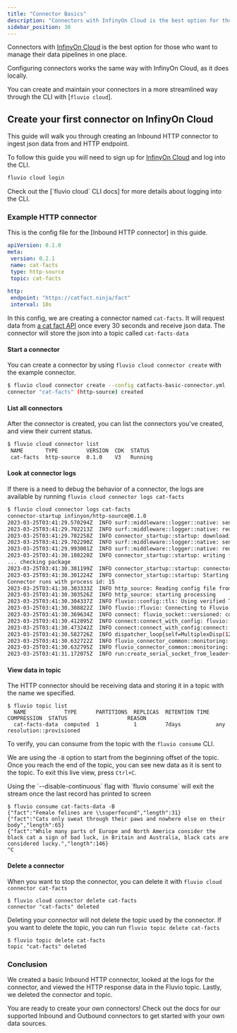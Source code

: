 ```yaml
---
title: "Connector Basics"
description: "Connectors with InfinyOn Cloud is the best option for those who want to manage their data pipelines in one place."
sidebar_position: 30
---
```


Connectors with [InfinyOn Cloud] is the best option for those who want to manage their data pipelines in one place.

Configuring connectors works the same way with InfinyOn Cloud, as it does locally.

You can create and maintain your connectors in a more streamlined way through the CLI with [`fluvio cloud`].

## Create your first connector on InfinyOn Cloud

This guide will walk you through creating an Inbound HTTP connector to ingest json data from and HTTP endpoint.

To follow this guide you will need to sign up for [InfinyOn Cloud] and log into the CLI.


```bash
fluvio cloud login
```

<Idea>
  Check out the [`fluvio cloud` CLI docs] for more details about logging into the CLI.
</Idea>

### Example HTTP connector

This is the config file for the [Inbound HTTP connector] in this guide.

```yaml
apiVersion: 0.1.0
meta:
 version: 0.2.1
 name: cat-facts
 type: http-source
 topic: cat-facts
 
http:
 endpoint: "https://catfact.ninja/fact"
 interval: 10s
```

In this config, we are creating a connector named `cat-facts`. It will request data from <a href="https://catfact.ninja" target="_blank">a cat fact API</a> once every 30 seconds and receive json data. The connector will store the json into a topic called `cat-facts-data`


#### Start a connector

You can create a connector by using `fluvio cloud connector create` with the example connector.

```bash copy="fl"
$ fluvio cloud connector create --config catfacts-basic-connector.yml
connector "cat-facts" (http-source) created
```
#### List all connectors

After the connector is created, you can list the connectors you've created, and view their current status.

```bash copy="fl"
$ fluvio cloud connector list
 NAME       TYPE         VERSION  CDK  STATUS
 cat-facts  http-source  0.1.0    V3   Running
```

#### Look at connector logs

If there is a need to debug the behavior of a connector, the logs are available by running `fluvio cloud connector logs cat-facts`

```bash copy="fl"
$ fluvio cloud connector logs cat-facts
connector-startup infinyon/http-source@0.1.0
2023-03-25T03:41:29.570294Z  INFO surf::middleware::logger::native: sending request
2023-03-25T03:41:29.702213Z  INFO surf::middleware::logger::native: request completed
2023-03-25T03:41:29.702258Z  INFO connector_startup::startup: downloading package url="https://hub.infinyon.cloud/hub/v0/connector/pkg/infinyon/http-source/0.1.0"
2023-03-25T03:41:29.702290Z  INFO surf::middleware::logger::native: sending request
2023-03-25T03:41:29.993001Z  INFO surf::middleware::logger::native: request completed
2023-03-25T03:41:30.108220Z  INFO connector_startup::startup: writing file file="connector.ipkg"
... checking package
2023-03-25T03:41:30.301199Z  INFO connector_startup::startup: connector binary from package path="./http-source"
2023-03-25T03:41:30.301224Z  INFO connector_startup::startup: Starting deployment
Connector runs with process id: 15
2023-03-25T03:41:30.303333Z  INFO http_source: Reading config file from: /home/fluvio/config.yaml
2023-03-25T03:41:30.303526Z  INFO http_source: starting processing
2023-03-25T03:41:30.304337Z  INFO fluvio::config::tls: Using verified TLS with certificates from paths domain="odd-butterfly-0dea7a035980a4679d0704f654e1a14e.c.cloud-dev.fluvio.io"
2023-03-25T03:41:30.308822Z  INFO fluvio::fluvio: Connecting to Fluvio cluster fluvio_crate_version="0.16.0" fluvio_git_hash="8d4023ee0dc7735aaa0c823dd2b235662112f090"
2023-03-25T03:41:30.369634Z  INFO connect: fluvio_socket::versioned: connect to socket add=fluvio-sc-public:9003
2023-03-25T03:41:30.412895Z  INFO connect:connect_with_config: fluvio::config::tls: Using verified TLS with certificates from paths domain="odd-butterfly-0dea7a035980a4679d0704f654e1a14e.c.cloud-dev.fluvio.io"
2023-03-25T03:41:30.473242Z  INFO connect:connect_with_config:connect: fluvio_socket::versioned: connect to socket add=fluvio-sc-public:9003
2023-03-25T03:41:30.582726Z  INFO dispatcher_loop{self=MultiplexDisp(12)}: fluvio_socket::multiplexing: multiplexer terminated
2023-03-25T03:41:30.632722Z  INFO fluvio_connector_common::monitoring: using metric path: /fluvio_metrics/connector.sock
2023-03-25T03:41:30.632795Z  INFO fluvio_connector_common::monitoring: monitoring started
2023-03-25T03:41:31.172075Z  INFO run:create_serial_socket_from_leader{leader_id=0}:connect_to_leader{leader=0}:connect: fluvio_socket::versioned: connect to socket add=fluvio-spu-main-0.acct-ce0c1782-ca61-4c54-a08c-3ba985524553.svc.cluster.local:9005
```

#### View data in topic

The HTTP connector should be receiving data and storing it in a topic with the name we specified.

```shell copy="fl"
$ fluvio topic list
  NAME            TYPE      PARTITIONS  REPLICAS  RETENTION TIME  COMPRESSION  STATUS                   REASON
  cat-facts-data  computed  1           1         7days           any          resolution::provisioned
```

To verify, you can consume from the topic with the `fluvio consume` CLI.

We are using the `-B` option to start from the beginning offset of the topic. Once you reach the end of the topic, you can see new data as it is sent to the topic. To exit this live view, press `Ctrl+C`.

<Idea>
  Using the `--disable-continuous` flag with `fluvio consume` will exit the stream once the last record has printed to screen
</Idea>

```shell
$ fluvio consume cat-facts-data -B
{"fact":"Female felines are \\superfecund","length":31}
{"fact":"Cats only sweat through their paws and nowhere else on their body","length":65}
{"fact":"While many parts of Europe and North America consider the black cat a sign of bad luck, in Britain and Australia, black cats are considered lucky.","length":146}
^C
```

#### Delete a connector

When you want to stop the connector, you can delete it with `fluvio cloud connector cat-facts`

```shell copy="fl"
$ fluvio cloud connector delete cat-facts
connector "cat-facts" deleted
```

Deleting your connector will not delete the topic used by the connector. If you want to delete the topic, you can run `fluvio topic delete cat-facts`

```shell copy="fl"
$ fluvio topic delete cat-facts
topic "cat-facts" deleted
```

### Conclusion

We created a basic Inbound HTTP connector, looked at the logs for the connector, and viewed the HTTP response data in the Fluvio topic. Lastly, we deleted the connector and topic.

You are ready to create your own connectors! Check out the docs for our supported Inbound and Outbound connectors to get started with your own data sources.


[InfinyOn Cloud]: https://infinyon.cloud
